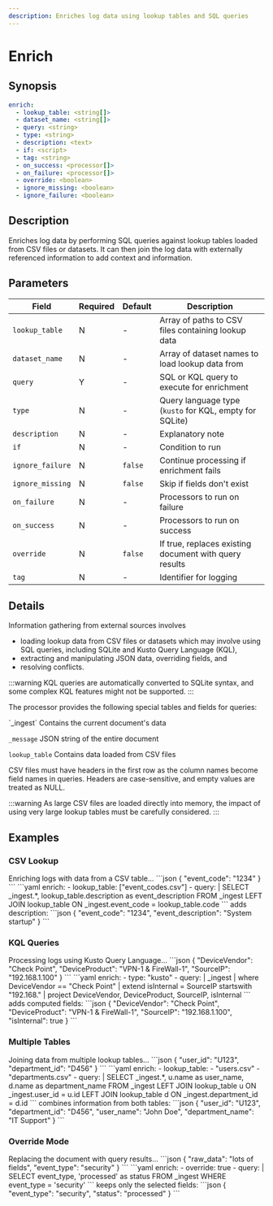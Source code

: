 ```yaml
---
description: Enriches log data using lookup tables and SQL queries
---
```


# Enrich

## Synopsis

```yaml {2-5}
enrich:
  - lookup_table: <string[]>
  - dataset_name: <string[]>
  - query: <string>
  - type: <string>
  - description: <text>
  - if: <script>
  - tag: <string>
  - on_success: <processor[]>
  - on_failure: <processor[]>
  - override: <boolean>
  - ignore_missing: <boolean>
  - ignore_failure: <boolean>
```

## Description

Enriches log data by performing SQL queries against lookup tables loaded from CSV files or datasets. It can then join the log data with externally referenced information to add context and information.

## Parameters

|Field|Required|Default|Description|
|---|---|---|---|
|`lookup_table`|N|-|Array of paths to CSV files containing lookup data|
|`dataset_name`|N|-|Array of dataset names to load lookup data from|
|`query`|Y|-|SQL or KQL query to execute for enrichment|
|`type`|N|-|Query language type (`kusto` for KQL, empty for SQLite)|
|`description`|N|-|Explanatory note|
|`if`|N|-|Condition to run|
|`ignore_failure`|N|`false`|Continue processing if enrichment fails|
|`ignore_missing`|N|`false`|Skip if fields don't exist|
|`on_failure`|N|-|Processors to run on failure|
|`on_success`|N|-|Processors to run on success|
|`override`|N|`false`|If true, replaces existing document with query results|
|`tag`|N|-|Identifier for logging|

## Details

Information gathering from external sources involves

* loading lookup data from CSV files or datasets which may involve using SQL queries, including SQLite and Kusto Query Language (KQL),
* extracting and manipulating JSON data, overriding fields, and
* resolving conflicts.

:::warning
KQL queries are automatically converted to SQLite syntax, and some complex KQL features might not be supported.
:::

The processor provides the following special tables and fields for queries:

<TermTable>
  <TermCol>`_ingest`</TermCol>
  <DefCol>Contains the current document's data</DefCol>

  <TermCol>`_message`</TermCol>
  <DefCol>JSON string of the entire document</DefCol>

  <TermCol>`lookup_table`</TermCol>
  <DefCol>Contains data loaded from CSV files</DefCol>
</TermTable>

CSV files must have headers in the first row as the column names become field names in queries. Headers are case-sensitive, and empty values are treated as NULL.

:::warning
As large CSV files are loaded directly into memory, the impact of using very large lookup tables must be carefully considered.
:::

## Examples

### CSV Lookup

<ExampleGrid>
  <CommentCol>
    Enriching logs with data from a CSV table...
  </CommentCol>
  <CodeCol>
    ```json
    {
      "event_code": "1234"
    }
    ```
    ```yaml
    enrich:
      - lookup_table: ["event_codes.csv"]
      - query: |
          SELECT 
            _ingest.*,
            lookup_table.description as event_description
          FROM _ingest
          LEFT JOIN lookup_table
          ON _ingest.event_code = lookup_table.code
    ```
  </CodeCol>
  <CommentCol>
    adds description:
  </CommentCol>
  <CodeCol>
    ```json
    {
      "event_code": "1234",
      "event_description": "System startup"
    }
    ```
  </CodeCol>
</ExampleGrid>

### KQL Queries

<ExampleGrid>
  <CommentCol>
    Processing logs using Kusto Query Language...
  </CommentCol>
  <CodeCol>
    ```json
    {
      "DeviceVendor": "Check Point",
      "DeviceProduct": "VPN-1 & FireWall-1",
      "SourceIP": "192.168.1.100"
    }
    ```
    ```yaml
    enrich:
      - type: "kusto"
      - query: |
          _ingest
          | where DeviceVendor == "Check Point"
          | extend isInternal = SourceIP startswith "192.168."
          | project DeviceVendor, DeviceProduct, SourceIP, isInternal
    ```
  </CodeCol>
  <CommentCol>
    adds computed fields:
  </CommentCol>
  <CodeCol>
    ```json
    {
      "DeviceVendor": "Check Point",
      "DeviceProduct": "VPN-1 & FireWall-1",
      "SourceIP": "192.168.1.100",
      "isInternal": true
    }
    ```
  </CodeCol>
</ExampleGrid>

### Multiple Tables

<ExampleGrid>
  <CommentCol>
    Joining data from multiple lookup tables...
  </CommentCol>
  <CodeCol>
    ```json
    {
      "user_id": "U123",
      "department_id": "D456"
    }
    ```
    ```yaml
    enrich:
      - lookup_table: 
          - "users.csv"
          - "departments.csv"
      - query: |
          SELECT 
            _ingest.*,
            u.name as user_name,
            d.name as department_name
          FROM _ingest
          LEFT JOIN lookup_table u ON _ingest.user_id = u.id
          LEFT JOIN lookup_table d ON _ingest.department_id = d.id
    ```
  </CodeCol>
  <CommentCol>
    combines information from both tables:
  </CommentCol>
  <CodeCol>
    ```json
    {
      "user_id": "U123",
      "department_id": "D456",
      "user_name": "John Doe",
      "department_name": "IT Support"
    }
    ```
  </CodeCol>
</ExampleGrid>

### Override Mode

<ExampleGrid>
  <CommentCol>
    Replacing the document with query results...
  </CommentCol>
  <CodeCol>
    ```json
    {
      "raw_data": "lots of fields",
      "event_type": "security"
    }
    ```
    ```yaml
    enrich:
      - override: true
      - query: |
          SELECT event_type, 
                 'processed' as status
          FROM _ingest
          WHERE event_type = 'security'
    ```
  </CodeCol>
  <CommentCol>
    keeps only the selected fields:
  </CommentCol>
  <CodeCol>
    ```json
    {
      "event_type": "security",
      "status": "processed"
    }
    ```
  </CodeCol>
</ExampleGrid>
